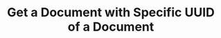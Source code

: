 ---
title: 'Get a Document with Specific UUID of a Document'
openapi: get /v1/api/documents/{document_id}
---